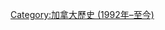 {{Commons category|Canada in the 2000s}}
{{Decade in country category|20|0|加拿大|北美洲}}

[[Category:加拿大歷史_(1992年–至今)|Category:加拿大歷史 (1992年–至今)]]